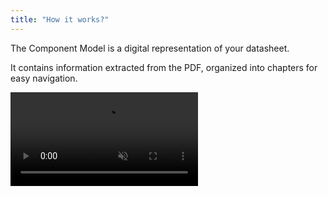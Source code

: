 ```yaml
---
title: "How it works?"
---
```


The Component Model is a digital representation of your datasheet.&#x20;

It contains information extracted from the PDF, organized into chapters for easy navigation.&#x20;

  <video autoPlay muted loop playsInline className="w-full aspect-video" src="https://embedd.it/img/Componnet_Model.mp4" />
    

You can edit all information, override any extracted data, and maintain full control over what goes into the code.

The Component Model serves as your single source of truth for the component, enabling you to generate multiple drivers and test environments for different targets.

For details about specific features, please refer to each section of the model.